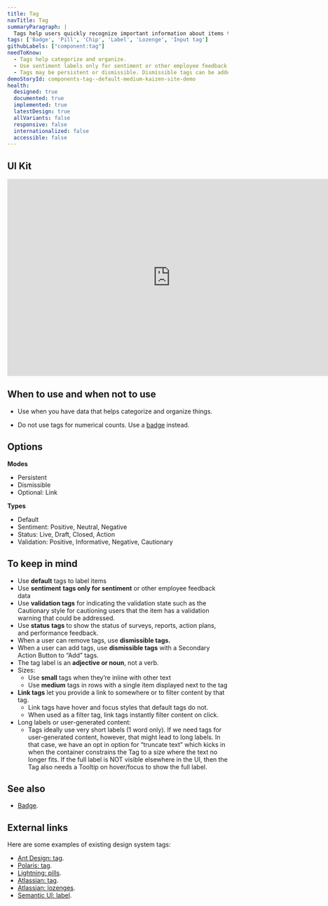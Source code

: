 ```yaml
---
title: Tag
navTitle: Tag
summaryParagraph: |
  Tags help users quickly recognize important information about items that organize and categorize them. They visually label items with small amounts of information or the item’s status, usually with keywords that help organize and categorize the items.
tags: ['Badge', 'Pill', 'Chip', 'Label', 'Lozenge', 'Input tag']
githubLabels: ["component:tag"]
needToKnow:
  - Tags help categorize and organize.
  - Use sentiment labels only for sentiment or other employee feedback data.
  - Tags may be persistent or dismissible. Dismissible tags can be added or removed by users.
demoStoryId: components-tag--default-medium-kaizen-site-demo
health:
  designed: true
  documented: true
  implemented: true
  latestDesign: true
  allVariants: false
  responsive: false
  internationalized: false
  accessible: false
---
```



## UI Kit

<iframe style="border: none;" width="744" height="450" src="https://www.figma.com/embed?embed_host=share&url=https%3A%2F%2Fwww.figma.com%2Ffile%2FeZKEE5kXbEMY3lx84oz8iN%2F%25E2%259D%25A4%25EF%25B8%258F-UI-Kit-Heart%3Fnode-id%3D14473%253A90332" allowfullscreen></iframe>

## When to use and when not to use

<WhenToUseAndWhenNotToUse>
<WhenToUse>

- Use when you have data that helps categorize and organize things.

</WhenToUse>
<WhenNotToUse>

- Do not use tags for numerical counts. Use a [badge](/components/badge) instead.

</WhenNotToUse>
</WhenToUseAndWhenNotToUse>

## Options

**Modes**

*   Persistent
*   Dismissible
*   Optional: Link

**Types**

*   Default
*   Sentiment: Positive, Neutral, Negative
*   Status: Live, Draft, Closed, Action
*   Validation: Positive, Informative, Negative, Cautionary

## To keep in mind

*   Use **default** tags to label items
*   Use **sentiment** **tags only for sentiment** or other employee feedback data
*   Use **validation tags** for indicating the validation state such as the Cautionary style for cautioning users that the item has a validation warning that could be addressed.
*   Use **status** **tags** to show the status of surveys, reports, action plans, and performance feedback.
*   When a user can remove tags, use **dismissible tags.**
*   When a user can add tags, use **dismissible tags** with a Secondary Action Button to “Add” tags.
*   The tag label is an **adjective or noun**, not a verb.
*   Sizes:
    *   Use **small** tags when they’re inline with other text
    *   Use **medium** tags in rows with a single item displayed next to the tag
*   **Link tags** let you provide a link to somewhere or to filter content by that tag.
    *   Link tags have hover and focus styles that default tags do not.
    *   When used as a filter tag, link tags instantly filter content on click.
*   Long labels or user-generated content:
    *   Tags ideally use very short labels (1 word only). If we need tags for user-generated content, however, that might lead to long labels. In that case, we have an opt in option for “truncate text” which kicks in when the container constrains the Tag to a size where the text no longer fits. If the full label is NOT visible elsewhere in the UI, then the Tag also needs a Tooltip on hover/focus to show the full label.

## See also

* [Badge](/components/badge).


## External links

Here are some examples of existing design system tags:

- [Ant Design: tag](https://ant.design/components/tag/).
- [Polaris: tag](https://polaris.shopify.com/components/forms/tag#navigation).
- [Lightning: pills](https://www.lightningdesignsystem.com/components/pills/).
- [Atlassian: tag](https://atlassian.design/guidelines/product/components/tags).
- [Atlassian: lozenges](https://atlassian.design/guidelines/product/components/lozenges).
- [Semantic UI: label](https://semantic-ui.com/elements/label.html).

